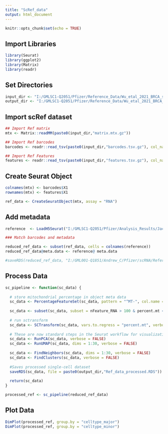 ```yaml
---
title: "ScRef_data"
output: html_document
---
```


```r
knitr::opts_chunk$set(echo = TRUE)
```

## Import Libraries 
```r
library(Seurat)
library(ggplot2)
library(Matrix)
library(readr)
```


## Set Directories
```r
input_dir <- "I:/GMLSC1-Q2051/Pfizer/Reference_Data/Wu_etal_2021_BRCA_scRNASeq/sc_mtx_import/filtered_features_zipped/"
output_dir <- "I:/GMLSC1-Q2051/Pfizer/Reference_Data/Wu_etal_2021_BRCA_scRNASeq/"
```


## Import scRef dataset
```r
## Import Ref matrix
mtx <- Matrix::readMM(paste0(input_dir,"matrix.mtx.gz"))

## Import Ref barcodes
barcodes <- readr::read_tsv(paste0(input_dir,"barcodes.tsv.gz"), col_names = FALSE)

## Import Ref Features
features <- readr::read_tsv(paste0(input_dir,"features.tsv.gz"), col_names = FALSE)
```


## Create Seurat Object
```r

colnames(mtx) <- barcodes$X1
rownames(mtx) <- features$X1

ref_data <- CreateSeuratObject(mtx, assay = "RNA")
```


## Add metadata
```r
reference  <- LoadH5Seurat("I:/GMLSC1-Q2051/Pfizer/Analysis_Results/Jacky/BC_atlas_xe.h5seurat")

### Match barcodes and metadata

reduced_ref_data <- subset(ref_data, cells = colnames(reference))
reduced_ref_data@meta.data <- reference@ meta.data

#saveRDS(reduced_ref_data, "I:/GML001-Q1851/Andrew_C/Pfizer/scRNA/Reference_Data/regenerated_ref_data.RDS")
```


## Process Data
```r
sc_pipeline <- function(sc_data) {
  
  # store mitochondrial percentage in object meta data
  sc_data <- PercentageFeatureSet(sc_data, pattern = "^MT-", col.name = "percent.mt")
  
  sc_data <- subset(sc_data, subset = nFeature_RNA > 100 & percent.mt < 5)
  
  # run sctransform
  sc_data <- SCTransform(sc_data, vars.to.regress = "percent.mt", verbose = FALSE)
  
  # These are now standard steps in the Seurat workflow for visualization and clustering
  sc_data <- RunPCA(sc_data, verbose = FALSE)
  sc_data <- RunUMAP(sc_data, dims = 1:30, verbose = FALSE)
  
  sc_data <- FindNeighbors(sc_data, dims = 1:30, verbose = FALSE)
  sc_data <- FindClusters(sc_data, verbose = FALSE)
  
  #Saves processed single-cell dataset 
  saveRDS(sc_data, file = paste0(output_dir,"Ref_data_processed.RDS"))
  
  return(sc_data)
}

processed_ref <- sc_pipeline(reduced_ref_data)
```

## Plot Data
```r
DimPlot(processed_ref, group.by = "celltype_major")
DimPlot(processed_ref, group.by = "celltype_minor")

```